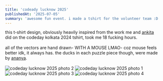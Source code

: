 ```yaml
---
title: 'codeady lucknow 2025'
publishedAt: '2025-07-05'
summary: 'awesome fun event. i made a tshirt for the volunteer team :D'
---
```

this t-shirt design, obviously heavily inspired from the work me and <a href="https://www.instagram.com/hopeinmyeyes/" target="_blank" rel="noopener noreferrer" class="underline">ankita</a> did on the codeday kolkata 2024 tshirt, took me 18 fucking hours.
<br><br>
all of the vectors are hand drawn- WITH A MOUSE LMAO- coz mouse feels better idk, it always has. the ducks in each puzzle piece though, were made by <a href="https://www.instagram.com/ananyasrvvv/" target="_blank" rel="noopener noreferrer" class="underline">ananya</a>.
<br><br>
<img src="/codeday_lucknow_25/File 67.JPG" alt="codeday lucknow 2025 photo 2" class="postimg"/>
<img src="/codeday_lucknow_25/File 3247.ARW.jpg" alt="codeday lucknow 2025 photo 1" class="postimg"/>
<img src="/codeday_lucknow_25/_RAW5599.JPG" alt="codeday lucknow 2025 photo 3" class="postimg"/>
<img src="/codeday_lucknow_25/_RAW5437.JPG" alt="codeday lucknow 2025 photo 4" class="postimg"/>